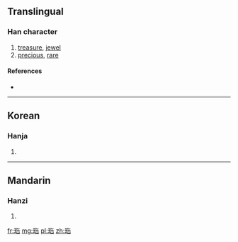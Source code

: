 ==Translingual==

===Han character===
{{Han char|rn=96|rad=玉|as=06|sn=10|four=|canj=一土人十山 (MGOJU)}}

# [[treasure]], [[jewel]]
# [[precious]], [[rare]]

====References====
* {{Han ref|kx=0731.070|dkj=20963|dj=1142.200|hdz=21111.080|uh=73E4|ud=29668}}

----

==Korean==

===Hanja===
{{ko-hanja|hangeul=보|eumhun=|rv=bo|mr=po|y=po}}

# {{defn|lang=ko|sort=玉06}}

----

==Mandarin==

===Hanzi===
{{cmn-hanzi|pin=[[bǎo]] ([[bao3]]), [[huī]] ([[hui1]])|wg=pao<sup>3</sup>, hui<sup>1</sup>}}

# {{defn|lang=cmn|sort=玉06}}

[[fr:珤]]
[[mg:珤]]
[[pl:珤]]
[[zh:珤]]